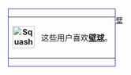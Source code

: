 <div style="float: left; border: solid #213396 1px; margin: 1px;">
{| cellspacing="0" style="width: 238px; background: #7C8BE2;"
| style="width: 45px; height: 45px; background: {{{logo-background|steelblue}}}; text-align: center; font-size: {{{5|{{{id-s|14}}}}}}pt; color: {{{id-fc|black}}};" | '''[[Image:Squash-racquet-and-ball.jpg|45px]]'''
| style="font-size: {{{info-s|9}}}pt; padding: 4pt; line-height: 1.25em; color: {{{info-fc|black}}};" |这些用户喜欢'''[[壁球|壁球]]'''。
|}</div>


[[Category:依運動區分的維基人|壁]]